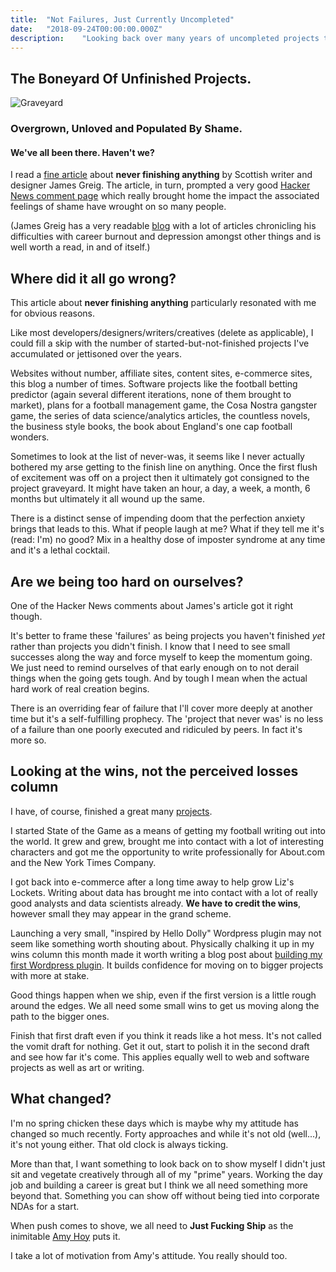 ```yaml
---
title:  "Not Failures, Just Currently Uncompleted"
date:   "2018-09-24T00:00:00.000Z"
description:    "Looking back over many years of uncompleted projects to find the successes instead of perceived failures."
---
```

## The Boneyard Of Unfinished Projects.

![Graveyard](./graveyard.jpg)

### Overgrown, Unloved and Populated By Shame.

#### We've all been there. Haven't we?

I read a [fine article](https://greig.cc/i-never-finish-anyth/) about **never finishing anything** by Scottish writer and designer James Greig. The article, in turn, prompted a very good [Hacker News comment page](https://news.ycombinator.com/item?id=7075537) which really brought home the impact the associated feelings of shame have wrought on so many people.

(James Greig has a very readable [blog](https://www.greig.cc) with a lot of articles chronicling his difficulties with career burnout and depression amongst other things and is well worth a read, in and of itself.)

## Where did it all go wrong?

This article about **never finishing anything** particularly resonated with me for obvious reasons.

Like most developers/designers/writers/creatives (delete as applicable), I could fill a skip with the number of started-but-not-finished projects I've accumulated or jettisoned over the years.

Websites without number, affiliate sites, content sites, e-commerce sites, this blog a number of times. Software projects like the football betting predictor (again several different iterations, none of them brought to market), plans for a football management game, the Cosa Nostra gangster game, the series of data science/analytics articles, the countless novels, the business style books, the book about England's one cap football wonders.

Sometimes to look at the list of never-was, it seems like I never actually bothered my arse getting to the finish line on anything. Once the first flush of excitement was off on a project then it ultimately got consigned to the project graveyard. It might have taken an hour, a day, a week, a month, 6 months but ultimately it all wound up the same.

There is a distinct sense of impending doom that the perfection anxiety brings that leads to this. What if people laugh at me? What if they tell me it's (read: I'm) no good? Mix in a healthy dose of imposter syndrome at any time and it's a lethal cocktail.

## Are we being too hard on ourselves?

One of the Hacker News comments about James's article got it right though.

It's better to frame these 'failures' as being projects you haven't finished *yet* rather than projects you didn't finish. I know that I need to see small successes along the way and force myself to keep the momentum going. We just need to remind ourselves of that early enough on to not derail things when the going gets tough. And by tough I mean when the actual hard work of real creation begins.

There is an overriding fear of failure that I'll cover more deeply at another time but it's a self-fulfilling prophecy. The 'project that never was' is no less of a failure than one poorly executed and ridiculed by peers. In fact it's more so.

## Looking at the wins, not the perceived losses column

I have, of course, finished a great many [projects](https://alanhylands.com/projects/).

I started State of the Game as a means of getting my football writing out into the world. It grew and grew, brought me into contact with a lot of interesting characters and got me the opportunity to write professionally for About.com and the New York Times Company.

I got back into e-commerce after a long time away to help grow Liz's Lockets. Writing about data has brought me into contact with a lot of really good analysts and data scientists already. **We have to credit the wins**, however small they may appear in the grand scheme.

Launching a very small, "inspired by Hello Dolly" Wordpress plugin may not seem like something worth shouting about. Physically chalking it up in my wins column this month made it worth writing a blog post about [building my first Wordpress plugin](https://alanhylands.com/building-my-first-wordpress-plugin/). It builds confidence for moving on to bigger projects with more at stake.

Good things happen when we ship, even if the first version is a little rough around the edges. We all need some small wins to get us moving along the path to the bigger ones.

Finish that first draft even if you think it reads like a hot mess. It's not called the vomit draft for nothing. Get it out, start to polish it in the second draft and see how far it's come. This applies equally well to web and software projects as well as art or writing.

## What changed?

I'm no spring chicken these days which is maybe why my attitude has changed so much recently. Forty approaches and while it's not old (well...), it's not young either. That old clock is always ticking.

More than that, I want something to look back on to show myself I didn't just sit and vegetate creatively through all of my "prime" years. Working the day job and building a career is great but I think we all need something more beyond that. Something you can show off without being tied into corporate NDAs for a start.

When push comes to shove, we all need to **Just Fucking Ship** as the inimitable [Amy Hoy](https://stackingthebricks.com/just-fucking-ship/) puts it.

I take a lot of motivation from Amy's attitude. You really should too.